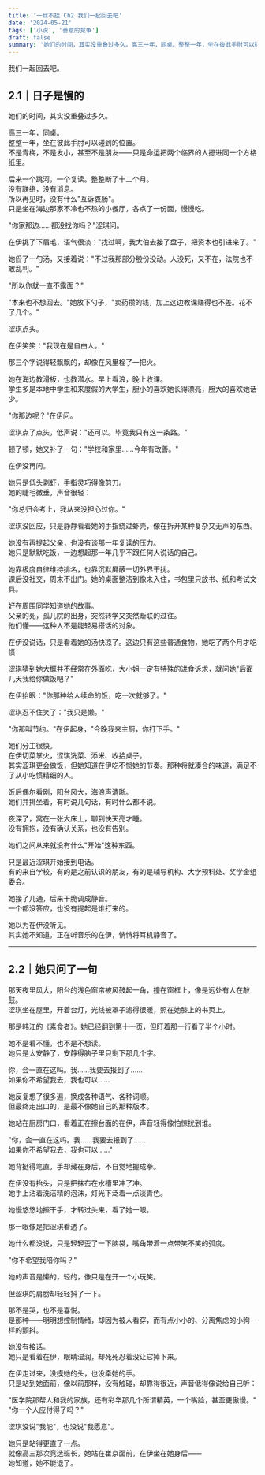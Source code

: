 ```yaml
---
title: '一丝不挂 Ch2 我们一起回去吧'
date: '2024-05-21'
tags: ['小说', '善意的竞争']
draft: false
summary: '她们的时间，其实没重叠过多久。高三一年，同桌。整整一年，坐在彼此手肘可以碰到的位置。'
---
```


<div className="mb-12 text-center text-2xl font-bold text-gray-800">我们一起回去吧。</div>

## 2.1｜日子是慢的

她们的时间，其实没重叠过多久。

高三一年，同桌。  
整整一年，坐在彼此手肘可以碰到的位置。  
不是青梅，不是发小，甚至不是朋友——只是命运把两个临界的人摁进同一个方格纸里。

后来一个跳河，一个复读。整整断了十二个月。  
没有联络，没有消息。  
所以再见时，没有什么"互诉衷肠"。  
只是坐在海边那家不冷也不热的小餐厅，各点了一份面，慢慢吃。

"你家那边……都没找你吗？"涩琪问。

在伊挑了下眉毛，语气很淡："找过啊，我大伯去接了盘子，把资本也引进来了。"

她舀了一勺汤，又接着说："不过我那部分股份没动。人没死，又不在，法院也不敢乱判。"

"所以你就一直不露面？"

"本来也不想回去。"她放下勺子，"卖药攒的钱，加上这边教课赚得也不差。花不了几个。"

涩琪点头。

在伊笑笑："我现在是自由人。"

那三个字说得轻飘飘的，却像在风里栓了一把火。

她在海边教滑板，也教潜水。早上看浪，晚上收课。  
学生多是本地中学生和来度假的大学生，胆小的喜欢她长得漂亮，胆大的喜欢她话少。

"你那边呢？"在伊问。

涩琪点了点头，低声说："还可以。毕竟我只有这一条路。"

顿了顿，她又补了一句："学校和家里……今年有改善。"

在伊没再问。

她只是低头剥虾，手指灵巧得像剪刀。  
她的睫毛微垂，声音很轻：

<p className="italic">"你总归会考上，我从来没担心过你。"</p>

涩琪没回应，只是静静看着她的手指绕过虾壳，像在拆开某种复杂又无声的东西。

她没有再提起父亲，也没有谈那一年复读的压力。  
她只是默默吃饭，一边想起那一年几乎不跟任何人说话的自己。

她靠极度自律维持排名，也靠沉默屏蔽一切外界干扰。  
课后没社交，周末不出门。她的桌面整洁到像未入住，书包里只放书、纸和考试文具。

好在周围同学知道她的故事。  
父亲的死，孤儿院的出身，突然转学又突然断联的过往。  
他们懂——这种人不是能轻易搭话的对象。

在伊没说话，只是看着她的汤快凉了。这边只有这些普通食物，她吃了两个月才吃惯

涩琪猜到她大概并不经常在外面吃，大小姐一定有特殊的进食诉求，就问她"后面几天我给你做饭吧？"

在伊抬眼："你那种给人续命的饭，吃一次就够了。"

涩琪忍不住笑了："我只是懒。"

"你那叫节约。"在伊起身，"今晚我来主厨，你打下手。"

她们分工很快。  
在伊切菜掌火，涩琪洗菜、添米、收拾桌子。  
其实涩琪更会做饭，但她知道在伊吃不惯她的节奏。那种将就凑合的味道，满足不了从小吃惯精细的人。

饭后偶尔看剧，阳台风大，海浪声清晰。  
她们并排坐着，有时说几句话，有时什么都不说。

夜深了，窝在一张大床上，聊到快天亮才睡。  
没有拥抱，没有确认关系，也没有告别。

她们之间从来就没有什么"开始"这种东西。

只是最近涩琪开始接到电话。  
有的来自学校，有的是之前认识的朋友，有的是辅导机构、大学预科处、奖学金组委会。

她接了几通，后来干脆调成静音。  
一个都没答应，也没有提起是谁打来的。

她以为在伊没听见。  
其实她不知道，正在听音乐的在伊，悄悄将耳机静音了。

<hr className="my-8" />

## 2.2｜她只问了一句

那天夜里风大，阳台的浅色窗帘被风鼓起一角，撞在窗框上，像是远处有人在敲鼓。  
涩琪坐在屋里，开着台灯，光线被罩子滤得很暖，照在她膝上的书页上。

那是韩江的《素食者》。她已经翻到第十一页，但盯着那一行看了半个小时。

她不是看不懂，也不是不想读。  
她只是太安静了，安静得脑子里只剩下那几个字。

<p className="italic">
  你，会一直在这吗。我……我要去报到了……
  <br />
  如果你不希望我去，我也可以……
</p>

她反复想了很多遍，换成各种语气、各种词顺。  
但最终走出口的，是最不像她自己的那种版本。

她站在厨房门口，看着正在擦台面的在伊，声音轻得像怕惊扰到谁。

"你，会一直在这吗。我……我要去报到了……  
如果你不希望我去，我也可以……"

她背挺得笔直，手却藏在身后，不自觉地握成拳。

在伊没有抬头，只是把抹布在水槽里冲了冲。  
她手上沾着洗洁精的泡沫，灯光下泛着一点淡青色。

她慢悠悠地擦干手，才转过头来，看了她一眼。

那一眼像是把涩琪看透了。

她什么都没说，只是轻轻歪了一下脑袋，嘴角带着一点带笑不笑的弧度。

<p className="italic">"你不希望我陪你吗？"</p>

她的声音是懒的，轻的，像只是在开一个小玩笑。

但涩琪的肩膀却轻轻抖了一下。

那不是哭，也不是喜悦。  
是那种——明明想控制情绪，却因为被人看穿，而有点小小的、分离焦虑的小狗一样的颤抖。

她没有接话。  
她只是看着在伊，眼睛湿润，却死死忍着没让它掉下来。

在伊走过来，没摸她的头，也没牵她的手。  
只是站到她面前，像以前那样，没有触碰，却靠得很近，声音低得像说给自己听：

<p className="italic">
  "医学院那帮人和我的家族，还有彩华那几个所谓精英，一个嘴脸，甚至更傲慢。"
  <br />
  "你一个人应付得了吗？"
</p>

涩琪没说"我能"，也没说"我愿意"。

她只是站得更直了一点。  
就像高三那次竞选班长，她站在崔京面前，在伊坐在她身后——  
她知道，她不能退了。

